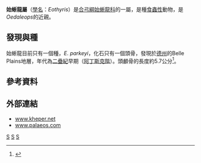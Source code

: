 {{Automatic taxobox
| taxon = Eothyris
| authority = Romer, 1937
| fossil_range = 早[[二疊紀|二疊紀]]{{fossil_range|亞丁斯克階}}
| image = Eothyris_BW.jpg
| image_caption = 始蜥龍的想像圖
| subdivision_ranks = [[種|種]]
| type_species = '''始蜥龍 ''Eothyris parkeyi'''''
| type_species_authority = Romer, 1937 
}}

'''始蜥龍屬'''（[[學名|學名]]：''Eothyris''）是[[合弓綱|合弓綱]][[始蜥龍科|始蜥龍科]]的一屬，是種[[食蟲性|食蟲性]]動物，是''Oedaleops''的近親。

==發現與種==
始蜥龍目前只有一個種，''E. parkeyi''，化石只有一個頭骨，發現於[[德克薩斯州|德州]]的Belle Plains地層，年代為[[二疊紀|二疊紀]]早期（[[阿丁斯克階|阿丁斯克階]]）。頭顱骨的長度約5.7公分<ref name="dk">{{cite book | title=Prehistoric Life: The Definitive Visual History of Life on Earth | publisher=Dorling Kindersley | author=Palmer, Douglas | year=2009 | location=New York | isbn=9780756655730 | page=191 | coauthors=''et al''. | edition=first American}}</ref>。

==參考資料==
{{reflist}}

==外部連結==
*[https://web.archive.org/web/20160304055435/http://www.kheper.net/evolution/pelycosauria/Eothyrididae.html www.kheper.net]
*[https://web.archive.org/web/20060503193950/http://www.palaeos.com/Vertebrates/Units/Unit390/100.html#Eothyrididae#Eothyrididae www.palaeos.com]
{{基底合弓綱|S.}}
{{Taxonbar|from=Q136636}}

[[Category:卡色龍亞目|S]]
[[Category:二疊紀合弓類|S]]
[[Category:1937年描述的分类群|S]]


{{Synapsida-stub}}